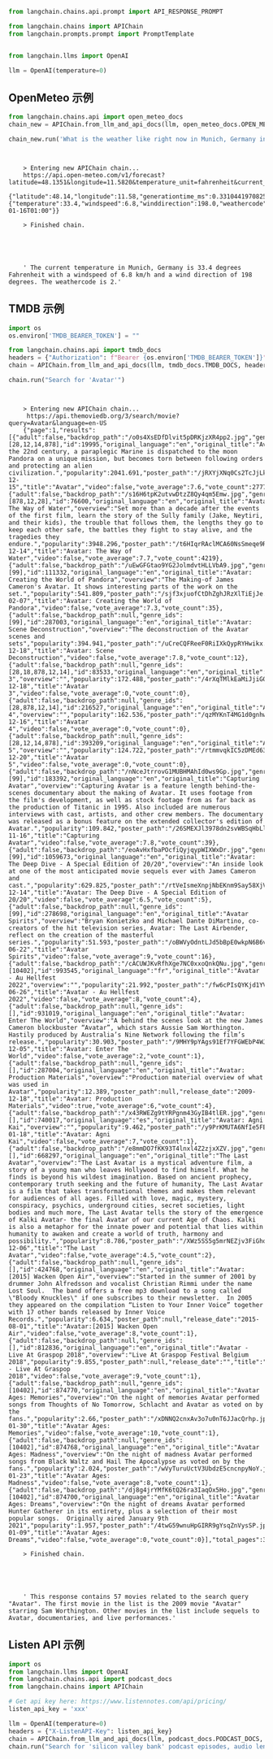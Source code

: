 ```python
from langchain.chains.api.prompt import API_RESPONSE_PROMPT
```


```python
from langchain.chains import APIChain
from langchain.prompts.prompt import PromptTemplate


from langchain.llms import OpenAI

llm = OpenAI(temperature=0)
```

## OpenMeteo 示例


```python
from langchain.chains.api import open_meteo_docs
chain_new = APIChain.from_llm_and_api_docs(llm, open_meteo_docs.OPEN_METEO_DOCS, verbose=True)
```


```python
chain_new.run('What is the weather like right now in Munich, Germany in degrees Fahrenheit?')
```

<CodeOutputBlock lang="python">

```


    > Entering new APIChain chain...
    https://api.open-meteo.com/v1/forecast?latitude=48.1351&longitude=11.5820&temperature_unit=fahrenheit&current_weather=true
    {"latitude":48.14,"longitude":11.58,"generationtime_ms":0.33104419708251953,"utc_offset_seconds":0,"timezone":"GMT","timezone_abbreviation":"GMT","elevation":521.0,"current_weather":{"temperature":33.4,"windspeed":6.8,"winddirection":198.0,"weathercode":2,"time":"2023-01-16T01:00"}}

    > Finished chain.





    ' The current temperature in Munich, Germany is 33.4 degrees Fahrenheit with a windspeed of 6.8 km/h and a wind direction of 198 degrees. The weathercode is 2.'
```

</CodeOutputBlock>

## TMDB 示例


```python
import os
os.environ['TMDB_BEARER_TOKEN'] = ""
```


```python
from langchain.chains.api import tmdb_docs
headers = {"Authorization": f"Bearer {os.environ['TMDB_BEARER_TOKEN']}"}
chain = APIChain.from_llm_and_api_docs(llm, tmdb_docs.TMDB_DOCS, headers=headers, verbose=True)
```


```python
chain.run("Search for 'Avatar'")
```

<CodeOutputBlock lang="python">

```


    > Entering new APIChain chain...
     https://api.themoviedb.org/3/search/movie?query=Avatar&language=en-US
    {"page":1,"results":[{"adult":false,"backdrop_path":"/o0s4XsEDfDlvit5pDRKjzXR4pp2.jpg","genre_ids":[28,12,14,878],"id":19995,"original_language":"en","original_title":"Avatar","overview":"In the 22nd century, a paraplegic Marine is dispatched to the moon Pandora on a unique mission, but becomes torn between following orders and protecting an alien civilization.","popularity":2041.691,"poster_path":"/jRXYjXNq0Cs2TcJjLkki24MLp7u.jpg","release_date":"2009-12-15","title":"Avatar","video":false,"vote_average":7.6,"vote_count":27777},{"adult":false,"backdrop_path":"/s16H6tpK2utvwDtzZ8Qy4qm5Emw.jpg","genre_ids":[878,12,28],"id":76600,"original_language":"en","original_title":"Avatar: The Way of Water","overview":"Set more than a decade after the events of the first film, learn the story of the Sully family (Jake, Neytiri, and their kids), the trouble that follows them, the lengths they go to keep each other safe, the battles they fight to stay alive, and the tragedies they endure.","popularity":3948.296,"poster_path":"/t6HIqrRAclMCA60NsSmeqe9RmNV.jpg","release_date":"2022-12-14","title":"Avatar: The Way of Water","video":false,"vote_average":7.7,"vote_count":4219},{"adult":false,"backdrop_path":"/uEwGFGtao9YG2JolmdvtHLLVbA9.jpg","genre_ids":[99],"id":111332,"original_language":"en","original_title":"Avatar: Creating the World of Pandora","overview":"The Making-of James Cameron's Avatar. It shows interesting parts of the work on the set.","popularity":541.809,"poster_path":"/sjf3xjuofCtDhZghJRzXlTiEjJe.jpg","release_date":"2010-02-07","title":"Avatar: Creating the World of Pandora","video":false,"vote_average":7.3,"vote_count":35},{"adult":false,"backdrop_path":null,"genre_ids":[99],"id":287003,"original_language":"en","original_title":"Avatar: Scene Deconstruction","overview":"The deconstruction of the Avatar scenes and sets","popularity":394.941,"poster_path":"/uCreCQFReeF0RiIXkQypRYHwikx.jpg","release_date":"2009-12-18","title":"Avatar: Scene Deconstruction","video":false,"vote_average":7.8,"vote_count":12},{"adult":false,"backdrop_path":null,"genre_ids":[28,18,878,12,14],"id":83533,"original_language":"en","original_title":"Avatar 3","overview":"","popularity":172.488,"poster_path":"/4rXqTMlkEaMiJjiG0Z2BX6F6Dkm.jpg","release_date":"2024-12-18","title":"Avatar 3","video":false,"vote_average":0,"vote_count":0},{"adult":false,"backdrop_path":null,"genre_ids":[28,878,12,14],"id":216527,"original_language":"en","original_title":"Avatar 4","overview":"","popularity":162.536,"poster_path":"/qzMYKnT4MG1d0gnhwytr4cKhUvS.jpg","release_date":"2026-12-16","title":"Avatar 4","video":false,"vote_average":0,"vote_count":0},{"adult":false,"backdrop_path":null,"genre_ids":[28,12,14,878],"id":393209,"original_language":"en","original_title":"Avatar 5","overview":"","popularity":124.722,"poster_path":"/rtmmvqkIC5zDMEd638Es2woxbz8.jpg","release_date":"2028-12-20","title":"Avatar 5","video":false,"vote_average":0,"vote_count":0},{"adult":false,"backdrop_path":"/nNceJtrrovG1MUBHMAhId0ws9Gp.jpg","genre_ids":[99],"id":183392,"original_language":"en","original_title":"Capturing Avatar","overview":"Capturing Avatar is a feature length behind-the-scenes documentary about the making of Avatar. It uses footage from the film's development, as well as stock footage from as far back as the production of Titanic in 1995. Also included are numerous interviews with cast, artists, and other crew members. The documentary was released as a bonus feature on the extended collector's edition of Avatar.","popularity":109.842,"poster_path":"/26SMEXJl3978dn2svWBSqHbLl5U.jpg","release_date":"2010-11-16","title":"Capturing Avatar","video":false,"vote_average":7.8,"vote_count":39},{"adult":false,"backdrop_path":"/eoAvHxfbaPOcfiQyjqypWIXWxDr.jpg","genre_ids":[99],"id":1059673,"original_language":"en","original_title":"Avatar: The Deep Dive - A Special Edition of 20/20","overview":"An inside look at one of the most anticipated movie sequels ever with James Cameron and cast.","popularity":629.825,"poster_path":"/rtVeIsmeXnpjNbEKnm9Say58XjV.jpg","release_date":"2022-12-14","title":"Avatar: The Deep Dive - A Special Edition of 20/20","video":false,"vote_average":6.5,"vote_count":5},{"adult":false,"backdrop_path":null,"genre_ids":[99],"id":278698,"original_language":"en","original_title":"Avatar Spirits","overview":"Bryan Konietzko and Michael Dante DiMartino, co-creators of the hit television series, Avatar: The Last Airbender, reflect on the creation of the masterful series.","popularity":51.593,"poster_path":"/oBWVyOdntLJd5bBpE0wkpN6B6vy.jpg","release_date":"2010-06-22","title":"Avatar Spirits","video":false,"vote_average":9,"vote_count":16},{"adult":false,"backdrop_path":"/cACUWJKvRfhXge7NC0xxoQnkQNu.jpg","genre_ids":[10402],"id":993545,"original_language":"fr","original_title":"Avatar - Au Hellfest 2022","overview":"","popularity":21.992,"poster_path":"/fw6cPIsQYKjd1YVQanG2vLc5HGo.jpg","release_date":"2022-06-26","title":"Avatar - Au Hellfest 2022","video":false,"vote_average":8,"vote_count":4},{"adult":false,"backdrop_path":null,"genre_ids":[],"id":931019,"original_language":"en","original_title":"Avatar: Enter The World","overview":"A behind the scenes look at the new James Cameron blockbuster “Avatar”, which stars Aussie Sam Worthington. Hastily produced by Australia’s Nine Network following the film’s release.","popularity":30.903,"poster_path":"/9MHY9pYAgs91Ef7YFGWEbP4WJqC.jpg","release_date":"2009-12-05","title":"Avatar: Enter The World","video":false,"vote_average":2,"vote_count":1},{"adult":false,"backdrop_path":null,"genre_ids":[],"id":287004,"original_language":"en","original_title":"Avatar: Production Materials","overview":"Production material overview of what was used in Avatar","popularity":12.389,"poster_path":null,"release_date":"2009-12-18","title":"Avatar: Production Materials","video":true,"vote_average":6,"vote_count":4},{"adult":false,"backdrop_path":"/x43RWEZg9tYRPgnm43GyIB4tlER.jpg","genre_ids":[],"id":740017,"original_language":"es","original_title":"Avatar: Agni Kai","overview":"","popularity":9.462,"poster_path":"/y9PrKMUTA6NfIe5FE92tdwOQ2sH.jpg","release_date":"2020-01-18","title":"Avatar: Agni Kai","video":false,"vote_average":7,"vote_count":1},{"adult":false,"backdrop_path":"/e8mmDO7fKK93T4lnxl4Z2zjxXZV.jpg","genre_ids":[],"id":668297,"original_language":"en","original_title":"The Last Avatar","overview":"The Last Avatar is a mystical adventure film, a story of a young man who leaves Hollywood to find himself. What he finds is beyond his wildest imagination. Based on ancient prophecy, contemporary truth seeking and the future of humanity, The Last Avatar is a film that takes transformational themes and makes them relevant for audiences of all ages. Filled with love, magic, mystery, conspiracy, psychics, underground cities, secret societies, light bodies and much more, The Last Avatar tells the story of the emergence of Kalki Avatar- the final Avatar of our current Age of Chaos. Kalki is also a metaphor for the innate power and potential that lies within humanity to awaken and create a world of truth, harmony and possibility.","popularity":8.786,"poster_path":"/XWz5SS5g5mrNEZjv3FiGhqCMOQ.jpg","release_date":"2014-12-06","title":"The Last Avatar","video":false,"vote_average":4.5,"vote_count":2},{"adult":false,"backdrop_path":null,"genre_ids":[],"id":424768,"original_language":"en","original_title":"Avatar:[2015] Wacken Open Air","overview":"Started in the summer of 2001 by drummer John Alfredsson and vocalist Christian Rimmi under the name Lost Soul.  The band offers a free mp3 download to a song called \"Bloody Knuckles\" if one subscribes to their newsletter.  In 2005 they appeared on the compilation “Listen to Your Inner Voice” together with 17 other bands released by Inner Voice Records.","popularity":6.634,"poster_path":null,"release_date":"2015-08-01","title":"Avatar:[2015] Wacken Open Air","video":false,"vote_average":8,"vote_count":1},{"adult":false,"backdrop_path":null,"genre_ids":[],"id":812836,"original_language":"en","original_title":"Avatar - Live At Graspop 2018","overview":"Live At Graspop Festival Belgium 2018","popularity":9.855,"poster_path":null,"release_date":"","title":"Avatar - Live At Graspop 2018","video":false,"vote_average":9,"vote_count":1},{"adult":false,"backdrop_path":null,"genre_ids":[10402],"id":874770,"original_language":"en","original_title":"Avatar Ages: Memories","overview":"On the night of memories Avatar performed songs from Thoughts of No Tomorrow, Schlacht and Avatar as voted on by the fans.","popularity":2.66,"poster_path":"/xDNNQ2cnxAv3o7u0nT6JJacQrhp.jpg","release_date":"2021-01-30","title":"Avatar Ages: Memories","video":false,"vote_average":10,"vote_count":1},{"adult":false,"backdrop_path":null,"genre_ids":[10402],"id":874768,"original_language":"en","original_title":"Avatar Ages: Madness","overview":"On the night of madness Avatar performed songs from Black Waltz and Hail The Apocalypse as voted on by the fans.","popularity":2.024,"poster_path":"/wVyTuruUctV3UbdzE5cncnpyNoY.jpg","release_date":"2021-01-23","title":"Avatar Ages: Madness","video":false,"vote_average":8,"vote_count":1},{"adult":false,"backdrop_path":"/dj8g4jrYMfK6tQ26ra3IaqOx5Ho.jpg","genre_ids":[10402],"id":874700,"original_language":"en","original_title":"Avatar Ages: Dreams","overview":"On the night of dreams Avatar performed Hunter Gatherer in its entirety, plus a selection of their most popular songs.  Originally aired January 9th 2021","popularity":1.957,"poster_path":"/4twG59wnuHpGIRR9gYsqZnVysSP.jpg","release_date":"2021-01-09","title":"Avatar Ages: Dreams","video":false,"vote_average":0,"vote_count":0}],"total_pages":3,"total_results":57}

    > Finished chain.





    ' This response contains 57 movies related to the search query "Avatar". The first movie in the list is the 2009 movie "Avatar" starring Sam Worthington. Other movies in the list include sequels to Avatar, documentaries, and live performances.'
```

</CodeOutputBlock>

## Listen API 示例


```python
import os
from langchain.llms import OpenAI
from langchain.chains.api import podcast_docs
from langchain.chains import APIChain

# Get api key here: https://www.listennotes.com/api/pricing/
listen_api_key = 'xxx'

llm = OpenAI(temperature=0)
headers = {"X-ListenAPI-Key": listen_api_key}
chain = APIChain.from_llm_and_api_docs(llm, podcast_docs.PODCAST_DOCS, headers=headers, verbose=True)
chain.run("Search for 'silicon valley bank' podcast episodes, audio length is more than 30 minutes, return only 1 results")
```
